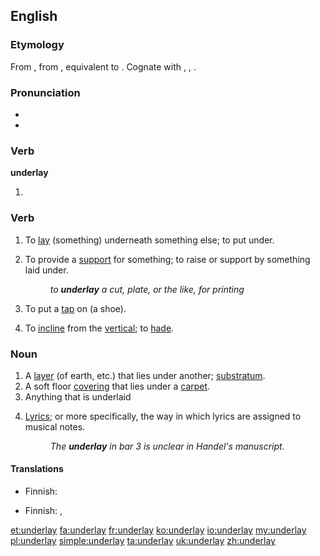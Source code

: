 ==English==

===Etymology===
From {{etyl|enm}} {{term|underleyen|lang=enm}}, from {{etyl|ang}} {{term|underlecgan||to underlay, prop, support|lang=ang}}, equivalent to {{prefix|under|lay}}. Cognate with {{etyl|nl|-}} {{term|onderleggen||to lay or put under|lang=nl}}, {{etyl|de|-}} {{term|unterlegen||to underlay|lang=de}}, {{etyl|sv|-}} {{term|underlägga||to underlay|lang=sv}}.

===Pronunciation===
* {{IPA|/ʌndəɻˈleɪ/}}
* {{rhymes|eɪ}}

===Verb===
'''underlay'''

# {{simple past of|underlie}}

===Verb===
{{en-verb|underlays|underlaying|underlaid}}

# {{transitive}} To [[lay]] (something) underneath something else; to put under.
# {{transitive}} To provide a [[support]] for something; to raise or support by something laid under.
#: ''to '''underlay''' a cut, plate, or the like, for printing''
# {{transitive}} To put a [[tap]] on (a shoe).
# {{mining|intransitive|of a vein, fault, or lode}} To [[incline]] from the [[vertical]]; to [[hade]].

===Noun===
{{en-noun}}

# A [[layer]] (of earth, etc.) that lies under another; [[substratum]].
# A soft floor [[covering]] that lies under a [[carpet]].
# Anything that is underlaid
# {{music}} [[lyrics|Lyrics]]; or more specifically, the way in which lyrics are assigned to musical notes.
#: ''The '''underlay''' in bar 3 is unclear in Handel's manuscript.''

====Translations====
{{trans-top|soft floor covering under carpet}}
* Finnish: {{t-|fi|alusmatto}}
{{trans-mid}}
{{trans-bottom}}

{{trans-top|anything underlaid}}
* Finnish: {{t-|fi|alunen}}, {{t+|fi|alusta}}
{{trans-mid}}
{{trans-bottom}}

[[et:underlay]]
[[fa:underlay]]
[[fr:underlay]]
[[ko:underlay]]
[[io:underlay]]
[[my:underlay]]
[[pl:underlay]]
[[simple:underlay]]
[[ta:underlay]]
[[uk:underlay]]
[[zh:underlay]]